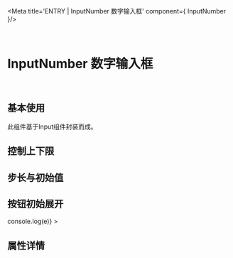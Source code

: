 
<Meta title='ENTRY | InputNumber 数字输入框' component={  InputNumber  }/>

<br/>

#  InputNumber 数字输入框
<br/>

## 基本使用

此组件基于Input组件封装而成。

<Preview>
    <Story name='default'>
        <InputNumber></InputNumber>
    </Story>
</Preview>

## 控制上下限


<Preview>
    <Story name='default2'>
        <InputNumber maxNumber={5} minNumber={-1}></InputNumber>
    </Story>
</Preview>

## 步长与初始值

<Preview>
    <Story name='default3'>
        <InputNumber defaultValue='5' step={10}></InputNumber>
    </Story>
</Preview>

## 按钮初始展开
<Preview>
    <Story name='default5'>
        <InputNumber initialVisible={true} inputNumberCallback={(e)=>console.log(e)} ></InputNumber>
    </Story>
</Preview>


## 属性详情

<Props of={InputNumber}/>